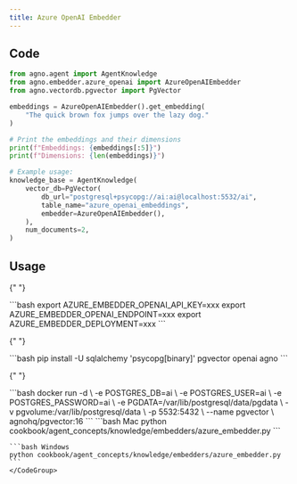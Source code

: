 ```yaml
---
title: Azure OpenAI Embedder
---
```


## Code

```python
from agno.agent import AgentKnowledge
from agno.embedder.azure_openai import AzureOpenAIEmbedder
from agno.vectordb.pgvector import PgVector

embeddings = AzureOpenAIEmbedder().get_embedding(
    "The quick brown fox jumps over the lazy dog."
)

# Print the embeddings and their dimensions
print(f"Embeddings: {embeddings[:5]}")
print(f"Dimensions: {len(embeddings)}")

# Example usage:
knowledge_base = AgentKnowledge(
    vector_db=PgVector(
        db_url="postgresql+psycopg://ai:ai@localhost:5532/ai",
        table_name="azure_openai_embeddings",
        embedder=AzureOpenAIEmbedder(),
    ),
    num_documents=2,
)
```

## Usage

<Steps>
  <Snippet file="create-venv-step.mdx" />

{" "}

<Step title="Set your API key">
  ```bash export AZURE_EMBEDDER_OPENAI_API_KEY=xxx export
  AZURE_EMBEDDER_OPENAI_ENDPOINT=xxx export AZURE_EMBEDDER_DEPLOYMENT=xxx ```
</Step>

{" "}

<Step title="Install libraries">
  ```bash pip install -U sqlalchemy 'psycopg[binary]' pgvector openai agno ```
</Step>

{" "}

<Step title="Run PgVector">
  ```bash docker run -d \ -e POSTGRES_DB=ai \ -e POSTGRES_USER=ai \ -e
  POSTGRES_PASSWORD=ai \ -e PGDATA=/var/lib/postgresql/data/pgdata \ -v
  pgvolume:/var/lib/postgresql/data \ -p 5532:5432 \ --name pgvector \
  agnohq/pgvector:16 ```
</Step>

  <Step title="Run Agent">
    <CodeGroup>
    ```bash Mac
    python cookbook/agent_concepts/knowledge/embedders/azure_embedder.py
    ```

    ```bash Windows
    python cookbook/agent_concepts/knowledge/embedders/azure_embedder.py
    ```
    </CodeGroup>

  </Step>
</Steps>
